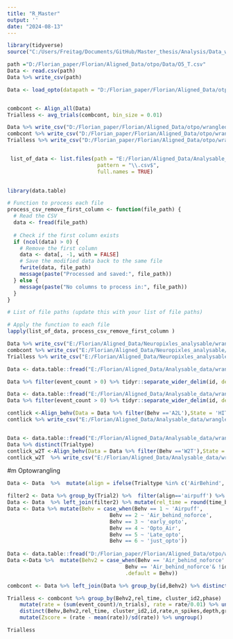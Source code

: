 ```yaml
---
title: "R_Master"
output: ''
date: "2024-08-13"
---
```

```r
library(tidyverse)
source("C:/Users/Freitag/Documents/GitHub/Master_thesis/Analysis/Data_wrangling/wrangling_helper.R")

```


```r
path ="D:/Florian_paper/Florian/Aligned_Data/otpo/Data/O5_T.csv"
Data <- read.csv(path) 
Data %>% write_csv(path)
```


```r
Data <- load_opto(datapath = "D:/Florian_paper/Florian/Aligned_Data/otpo/Data",metapath = "D:/Florian_paper/Florian/Aligned_Data/otpo/meta")


combcont <- Align_all(Data)
Trialless <- avg_trials(combcont, bin_size = 0.01)

Data %>% write_csv("D:/Florian_paper/Florian/Aligned_Data/otpo/wrangled_Data/Data.csv")
combcont %>% write_csv("D:/Florian_paper/Florian/Aligned_Data/otpo/wrangled_Data/combcont.csv")
Trialless %>% write_csv("D:/Florian_paper/Florian/Aligned_Data/otpo/wrangled_Data/Trialless.csv")


 list_of_data <- list.files(path = "E:/Florian/Aligned_Data/Analysable_data/Data",
                             pattern = "\\.csv$",
                             full.names = TRUE)
 

library(data.table)

# Function to process each file
process_csv_remove_first_column <- function(file_path) {
  # Read the CSV
  data <- fread(file_path)
  
  # Check if the first column exists
  if (ncol(data) > 0) {
    # Remove the first column
    data <- data[, -1, with = FALSE]
    # Save the modified data back to the same file
    fwrite(data, file_path)
    message(paste("Processed and saved:", file_path))
  } else {
    message(paste("No columns to process in:", file_path))
  }
}

# List of file paths (update this with your list of file paths)

# Apply the function to each file
lapply(list_of_data, process_csv_remove_first_column )

```


```r


Data %>% write_csv("E:/Florian/Aligned_Data/Neuropixles_analysable/wrangled_Data/Data.csv")
combcont %>% write_csv("E:/Florian/Aligned_Data/Neuropixles_analysable/wrangled_Data/combcont.csv")
Trialless %>% write_csv("E:/Florian/Aligned_Data/Neuropixles_analysable/wrangled_Data/Trialless.csv")

Data <- data.table::fread("E:/Florian/Aligned_Data/Analysable_data/wrangled_Data/R_outputs/final_combined_data.csv")

Data %>% filter(event_count > 0) %>% tidyr::separate_wider_delim(id, delim = '_', names = c('Mouse','Day')) %>%  select(Mouse,Day, cluster_id,time_bin,event_count,Trialtype,Behv,Trial)  %>% uncount(weights = event_count) %>% mutate( time_bin = time_bin  + runif(n(), min = 0.001, max = 0.002) ) %>% write_csv("E:/Florian_paper/Florian/Aligned_Data/otpo/wrangled_Data/Zetadata.csv")

```

```r
Data <- data.table::fread("E:/Florian/Aligned_Data/Analysable_data/wrangled_Data/Data.csv")
Data %>% filter(event_count > 0) %>% tidyr::separate_wider_delim(id, delim = '_', names = c('Mouse','Day')) %>%  select(Mouse,Day, cluster_id,time_bin,event_count,Trialtype,Behv,Trial)  %>% uncount(weights = event_count) %>% mutate( time_bin = time_bin  + runif(n(), min = 0.001, max = 0.002) ) %>% write_csv("E:/Florian/Aligned_Data/Analysable_data/wrangled_Data/Zetadata.csv")

contlick <-Align_behv(Data = Data %>% filter(Behv =='A2L'),State = 'HIT') %>% mutate(State = 'Lick')
contlick %>% write_csv("E:/Florian/Aligned_Data/Analysable_data/wrangled_Data/contlick.csv") 


Data <- data.table::fread("E:/Florian/Aligned_Data/Analysable_data/wrangled_Data/Data.csv")
Data %>% distinct(Trialtype)
contlick_w2T <-Align_behv(Data = Data %>% filter(Behv =='W2T'),State = 'LeftReward') %>% mutate(State = 'Lick')
contlick_w2T  %>% write_csv("E:/Florian/Aligned_Data/Analysable_data/wrangled_Data/contlick_W2T.csv") 
```


#m Optowrangling
```r
Data <- Data  %>%  mutate(align = ifelse(Trialtype %in% c('AirBehind','AirTop_noOpto','AirTop_Opto','AirTop_Opto_late','justOpto'),'airpuff','fuck'))%>% ungroup()

filter2 <- Data %>% group_by(Trial2) %>%  filter(align=='airpuff') %>% slice_min(time_bin) %>% mutate(minT = time_bin) %>% select(minT,id,Trial) %>% distinct()
Data <- Data  %>% left_join(filter2) %>% mutate(rel_time = round(time_bin - minT,2) )
Data <- Data %>% mutate(Behv = case_when(Behv == 1 ~ 'Airpuff',
                                 Behv == 2 ~ 'Air_behind_noforce',
                                 Behv == 3 ~ 'early_opto',
                                 Behv == 4 ~ 'Opto_Air',
                                 Behv == 5 ~ 'Late_opto',
                                 Behv == 6 ~ 'just_opto'))
                
Data <- data.table::fread("D:/Florian_paper/Florian/Aligned_Data/otpo/wrangled_Data/Data.csv")
Data <-Data %>%  mutate(Behv2 = case_when(Behv == 'Air_behind_noforce' & id %in% c('O1_1', 'O1_T','O2_1','O2_T')~ 'Behind',
                                      Behv == 'Air_behind_noforce'& !id %in% c('O1_1', 'O1_T','O2_1','O2_T') ~ 'noforce',
                                      .default = Behv))

combcont <- Data %>% left_join(Data %>% group_by(id,Behv2) %>% distinct(Trial) %>% summarise(n_trials = n()))

Trialless <- combcont %>% group_by(Behv2,rel_time, cluster_id2,phase)  %>% 
    mutate(rate = (sum(event_count)/n_trials), rate = rate/0.01) %>% ungroup() %>% 
    distinct(Behv,Behv2,rel_time, cluster_id2,id,rate,n_spikes,depth,group,fr,n_trials,phase) %>% group_by(Behv2,cluster_id2,phase) %>% 
    mutate(Zscore = (rate - mean(rate))/sd(rate)) %>% ungroup()

Trialless

```




